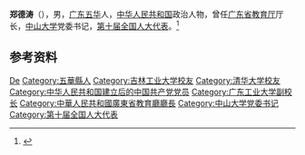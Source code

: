 '''郑德涛'''（{{bd|1950年|8月}}），男，[[广东|广东]][[五华县|五华]]人，[[中华人民共和国|中华人民共和国]]政治人物，曾任[[广东省教育厅|广东省教育厅]]厅长，[[中山大学|中山大学]]党委书记，[[第十届全国人大代表|第十届全国人大代表]]。<ref>{{Cite web|title=陈春声履新中山大学党委书记，郑德涛因年龄原因卸任|url=https://www.thepaper.cn/newsDetail_forward_1376696|accessdate=2021-01-17|work=澎湃新闻}}</ref>

== 参考资料 ==
{{reflist}}

{{中华人民共和国官员小作品}}
{{中山大学}}

{{Authority control}}
{{DEFAULTSORT:Zheng郑}}
[[Category:郑姓|De]]
[[Category:五華縣人|Category:五華縣人]]
[[Category:吉林工业大学校友|Category:吉林工业大学校友]]
[[Category:清华大学校友|Category:清华大学校友]]
[[Category:中华人民共和国建立后的中国共产党党员|Category:中华人民共和国建立后的中国共产党党员]]
[[Category:广东工业大学副校长|Category:广东工业大学副校长]]
[[Category:中華人民共和國廣東省教育廳廳長|Category:中華人民共和國廣東省教育廳廳長]]
[[Category:中山大学党委书记|Category:中山大学党委书记]]
[[Category:第十届全国人大代表|Category:第十届全国人大代表]]